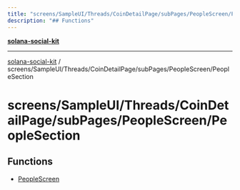 ```yaml
---
title: "screens/SampleUI/Threads/CoinDetailPage/subPages/PeopleScreen/PeopleSection"
description: "## Functions"
---
```


[**solana-social-kit**](../../../../../../../README.mdx)

***

[solana-social-kit](../../../../../../../README.mdx) / screens/SampleUI/Threads/CoinDetailPage/subPages/PeopleScreen/PeopleSection

# screens/SampleUI/Threads/CoinDetailPage/subPages/PeopleScreen/PeopleSection

## Functions

- [PeopleScreen](functions/PeopleScreen.mdx)
